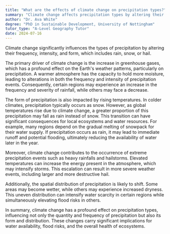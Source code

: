 ```yaml
---
title: "What are the effects of climate change on precipitation types?"
summary: "Climate change affects precipitation types by altering their frequency, intensity, and form, such as rain, snow, or hail."
author: "Dr. Ava White"
degree: "PhD in Sustainable Development, University of Nottingham"
tutor_type: "A-Level Geography Tutor"
date: 2024-07-16
---
```


Climate change significantly influences the types of precipitation by altering their frequency, intensity, and form, which includes rain, snow, or hail.

The primary driver of climate change is the increase in greenhouse gases, which has a profound effect on the Earth's weather patterns, particularly on precipitation. A warmer atmosphere has the capacity to hold more moisture, leading to alterations in both the frequency and intensity of precipitation events. Consequently, certain regions may experience an increase in the frequency and severity of rainfall, while others may face a decrease.

The form of precipitation is also impacted by rising temperatures. In colder climates, precipitation typically occurs as snow. However, as global temperatures rise due to climate change, a greater proportion of this precipitation may fall as rain instead of snow. This transition can have significant consequences for local ecosystems and water resources. For example, many regions depend on the gradual melting of snowpack for their water supply. If precipitation occurs as rain, it may lead to immediate runoff and potential flooding, ultimately reducing the availability of water later in the year.

Moreover, climate change contributes to the occurrence of extreme precipitation events such as heavy rainfalls and hailstorms. Elevated temperatures can increase the energy present in the atmosphere, which may intensify storms. This escalation can result in more severe weather events, including larger and more destructive hail.

Additionally, the spatial distribution of precipitation is likely to shift. Some areas may become wetter, while others may experience increased dryness. This uneven distribution can intensify water scarcity in certain regions while simultaneously elevating flood risks in others.

In summary, climate change has a profound effect on precipitation types, influencing not only the quantity and frequency of precipitation but also its form and distribution. These changes carry significant implications for water availability, flood risks, and the overall health of ecosystems.
    